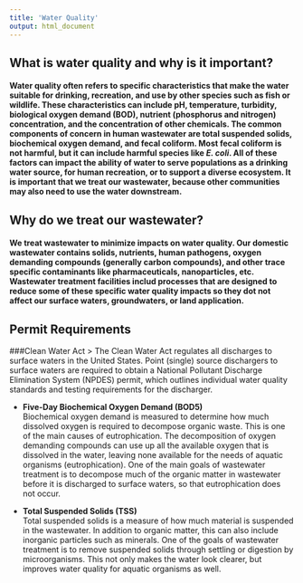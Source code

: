 ```yaml
---
title: 'Water Quality'
output: html_document
---
```


## What is water quality and why is it important?

#### Water quality often refers to specific characteristics that make the water suitable for drinking, recreation, and use by other species such as fish or wildlife. These characteristics can include pH, temperature, turbidity, biological oxygen demand (BOD), nutrient (phosphorus and nitrogen) concentration, and the concentration of other chemicals. The common components of concern in human wastewater are total suspended solids, biochemical oxygen demand, and fecal coliform. Most fecal coliform is not harmful, but it can include harmful species like ***E. coli***. All of these factors can impact the ability of water to serve populations as a drinking water source, for human recreation, or to support a diverse ecosystem. It is important that we treat our wastewater, because other communities may also need to use the water downstream.

## Why do we treat our wastewater?

#### We treat wastewater to minimize impacts on water quality. Our domestic wastewater contains solids, nutrients, human pathogens, oxygen demanding compounds (generally carbon compounds), and other trace specific contaminants like pharmaceuticals, nanoparticles, etc. Wastewater treatment facilities includ processes that are designed to reduce some of these specific water quality impacts so they dot not affect our surface waters, groundwaters, or land application.

## Permit Requirements

###Clean Water Act
> The Clean Water Act regulates all discharges to surface waters in the United States. Point (single) source dischargers to surface waters are required to obtain a National Pollutant Discharge Elimination System (NPDES) permit, which outlines individual water quality standards and testing requirements for the discharger. 

* **Five-Day Biochemical Oxygen Demand (BOD5)**  
	Biochemical oxygen demand is measured to determine how much dissolved oxygen is required to decompose organic waste. This is one of the main causes of eutrophication. The decomposition of oxygen demanding compounds can use up all the available oxygen that is dissolved in the water, leaving none available for the needs of aquatic organisms (eutrophication). One of the main goals of wastewater treatment is to decompose much of the organic matter in wastewater before it is discharged to surface waters, so that eutrophication does not occur. 
	
* **Total Suspended Solids (TSS)**  
  Total suspended solids is a measure of how much material is suspended in the wastewater. In addition to organic matter, this can also include inorganic particles such as minerals. One of the goals of wastewater treatment is to remove suspended solids through settling or digestion by microorganisms. This not only makes the water look clearer, but improves water quality for aquatic organisms as well.
